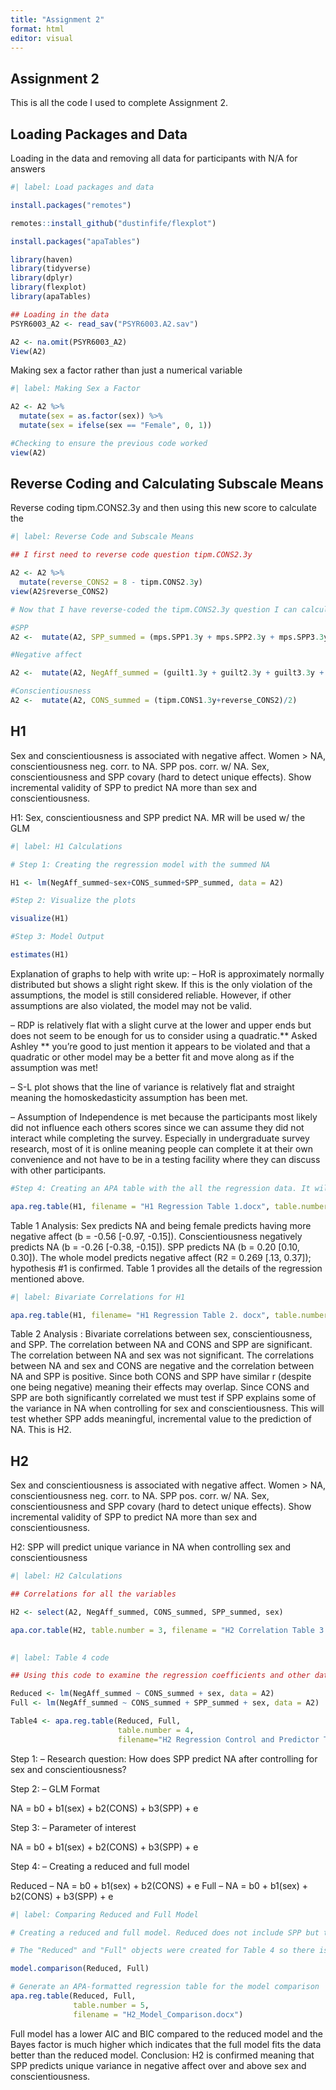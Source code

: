 ```yaml
---
title: "Assignment 2"
format: html
editor: visual
---
```


## Assignment 2

This is all the code I used to complete Assignment 2.

## Loading Packages and Data

Loading in the data and removing all data for participants with N/A for answers

```r
#| label: Load packages and data

install.packages("remotes")

remotes::install_github("dustinfife/flexplot")

install.packages("apaTables")

library(haven)
library(tidyverse)
library(dplyr)
library(flexplot)
library(apaTables)

## Loading in the data
PSYR6003_A2 <- read_sav("PSYR6003.A2.sav")

A2 <- na.omit(PSYR6003_A2)
View(A2)

```

Making sex a factor rather than just a numerical variable
```r
#| label: Making Sex a Factor 

A2 <- A2 %>% 
  mutate(sex = as.factor(sex)) %>% 
  mutate(sex = ifelse(sex == "Female", 0, 1))

#Checking to ensure the previous code worked
view(A2)

```

## Reverse Coding and Calculating Subscale Means

Reverse coding tipm.CONS2.3y and then using this new score to calculate the 

```r
#| label: Reverse Code and Subscale Means

## I first need to reverse code question tipm.CONS2.3y

A2 <- A2 %>%
  mutate(reverse_CONS2 = 8 - tipm.CONS2.3y)
view(A2$reverse_CONS2)  

# Now that I have reverse-coded the tipm.CONS2.3y question I can calculate the mean score totals for SPP, negative affect, and conscientiousness 

#SPP
A2 <-  mutate(A2, SPP_summed = (mps.SPP1.3y + mps.SPP2.3y + mps.SPP3.3y + mps.SPP4.3y + mps.SPP5.3y)/5)

#Negative affect

A2 <-  mutate(A2, NegAff_summed = (guilt1.3y + guilt2.3y + guilt3.3y + dep1.3y + dep2.3y + dep3.3y + fear1.3y + fear2.3y + fear3.3y + host1.3y + host2.3y + host3.3y)/12)

#Conscientiousness
A2 <-  mutate(A2, CONS_summed = (tipm.CONS1.3y+reverse_CONS2)/2)

```

## H1

Sex and conscientiousness is associated with negative affect. Women > NA, conscientiousness neg. corr. to NA. SPP pos. corr. w/ NA. Sex, conscientiousness 
and SPP covary (hard to detect unique effects). Show incremental validity of SPP
to predict NA more than sex and conscientiousness. 

H1: Sex, conscientiousness and SPP predict NA. MR will be used w/ the GLM 

```r
#| label: H1 Calculations

# Step 1: Creating the regression model with the summed NA 

H1 <- lm(NegAff_summed~sex+CONS_summed+SPP_summed, data = A2)

#Step 2: Visualize the plots

visualize(H1)

#Step 3: Model Output

estimates(H1)

```

Explanation of graphs to help with write up: 
--  HoR is approximately normally distributed but shows a slight right skew. If this      is the only violation of the assumptions, the model is still considered reliable.     However, if other assumptions are also violated, the model may not be valid.

--  RDP is relatively flat with a slight curve at the lower and upper ends but does       not seem to be enough for us to consider using a quadratic.** Asked Ashley
    ** you’re good to just mention it appears to be violated and that a quadratic or        other model may be a better fit and move along as if the assumption was met!

--  S-L plot shows that the line of variance is relatively flat and straight meaning      the homoskedasticity assumption has been met.

--  Assumption of Independence is met because the participants most likely did not        influence each others scores since we can assume they did not interact while          completing the survey. Especially in undergraduate survey research, most of it is     online meaning people can complete it at their own convenience and not have to be     in a testing facility where they can discuss with other participants. 

```r

#Step 4: Creating an APA table with the all the regression data. It will be Table 1 and provides the predictor, regression coefficient (b), regression coefficient with 95% CI [Upper and Lower Limit], beta (standardized regression coefficient), beta with 95% CI [Upper and Lower Limit], squared partial correlations (sr^2), squared partial correlation 95% CI [Upper and Lower Limit], correlation coefficient (r), and Fit which is how well the model fits the data

apa.reg.table(H1, filename = "H1 Regression Table 1.docx", table.number = 1)

```


Table 1 Analysis: Sex predicts NA and being female predicts having more negative affect (b = -0.56 [-0.97, -0.15]). Conscientiousness negatively predicts NA (b = -0.26 [-0.38, -0.15]). SPP predicts NA (b = 0.20 [0.10, 0.30]). The whole model predicts negative affect (R2 = 0.269 [.13, 0.37]); hypothesis #1 is confirmed. Table 1 provides all the details of the regression mentioned above. 

```r

#| label: Bivariate Correlations for H1

apa.reg.table(H1, filename= "H1 Regression Table 2. docx", table.number = 2, prop.var.conf.level = 0.95)

```

Table 2 Analysis : Bivariate correlations between sex, conscientiousness, and SPP. The correlation between NA and CONS and SPP are significant. The correlation between NA and sex was not significant. The correlations between NA and sex and CONS are negative and the correlation between NA and SPP is positive. Since both CONS and SPP have similar r (despite one being negative) meaning their effects may overlap. Since CONS and SPP are both significantly correlated we must test if SPP explains some of the variance in NA when controlling for sex and conscientiousness. This will test whether SPP adds meaningful, incremental value to the prediction of NA. This is H2.  

## H2

Sex and conscientiousness is associated with negative affect. Women > NA, conscientiousness neg. corr. to NA. SPP pos. corr. w/ NA. Sex, conscientiousness 
and SPP covary (hard to detect unique effects). Show incremental validity of SPP
to predict NA more than sex and conscientiousness.

H2: SPP will predict unique variance in NA when controlling sex and conscientiousness

```r
#| label: H2 Calculations

## Correlations for all the variables

H2 <- select(A2, NegAff_summed, CONS_summed, SPP_summed, sex)

apa.cor.table(H2, table.number = 3, filename = "H2 Correlation Table 3.docx")
  
```

```r
#| label: Table 4 code

## Using this code to examine the regression coefficients and other data from the regression for the Control model (with only CONS and sex) and the Predictor model (CONS, SPP, and sex). The Control model is essentially the reduced model and the Predictor model is essentially the full model. 

Reduced <- lm(NegAff_summed ~ CONS_summed + sex, data = A2)
Full <- lm(NegAff_summed ~ CONS_summed + SPP_summed + sex, data = A2)

Table4 <- apa.reg.table(Reduced, Full,
                        table.number = 4,
                        filename="H2 Regression Control and Predictor Table 4.docx")
```

Step 1: 
-- Research question: How does SPP predict NA after controlling for sex and conscientiousness?

Step 2:
-- GLM Format

NA = b0 + b1(sex) + b2(CONS) + b3(SPP) + e

Step 3:
-- Parameter of interest

NA = b0 + b1(sex) + b2(CONS) + b3(SPP) + e

Step 4:
-- Creating a reduced and full model

Reduced -- NA = b0 + b1(sex) + b2(CONS) + e
Full -- NA = b0 + b1(sex) + b2(CONS) + b3(SPP) + e

```r
#| label: Comparing Reduced and Full Model

# Creating a reduced and full model. Reduced does not include SPP but the full model contains SPP.

# The "Reduced" and "Full" objects were created for Table 4 so there is no need to make them again here but I will call on them from the previous block of code. 

model.comparison(Reduced, Full)

# Generate an APA-formatted regression table for the model comparison
apa.reg.table(Reduced, Full, 
              table.number = 5, 
              filename = "H2_Model_Comparison.docx")


```

Full model has a lower AIC and BIC compared to the reduced model and the Bayes factor is much higher which indicates that the full model fits the data better than the reduced model. Conclusion: H2 is confirmed meaning that SPP predicts unique variance in negative affect over and above sex and conscientiousness. 




